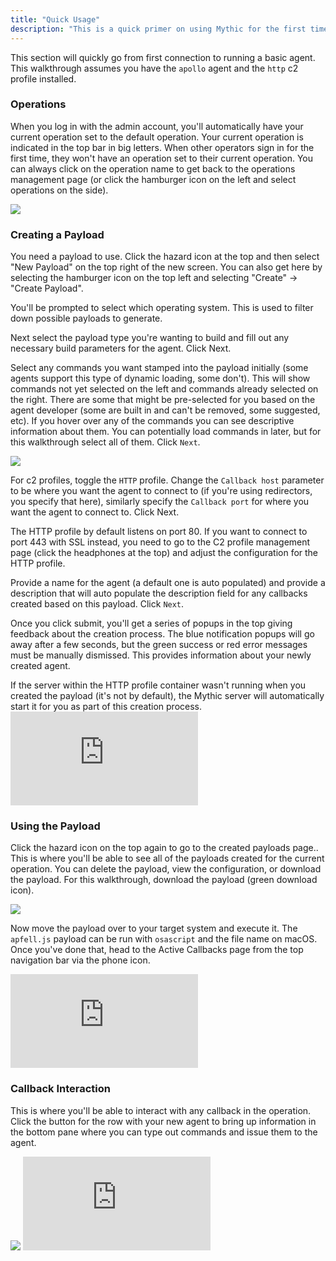 ```yaml
---
title: "Quick Usage"
description: "This is a quick primer on using Mythic for the first time"
---
```



This section will quickly go from first connection to running a basic agent. This walkthrough assumes you have the `apollo` agent and the `http` c2 profile installed.

### Operations

When you log in with the admin account, you'll automatically have your current operation set to the default operation. Your current operation is indicated in the top bar in big letters. When other operators sign in for the first time, they won't have an operation set to their current operation. You can always click on the operation name to get back to the operations management page (or click the hamburger icon on the left and select operations on the side).

<Frame>
    <img src="./images/version-3.3/image-1-4.png"/>
</Frame>

### Creating a Payload

You need a payload to use. Click the hazard icon at the top and then select "New Payload" on the top right of the new screen. You can also get here by selecting the hamburger icon on the top left and selecting "Create" -> "Create Payload".

You'll be prompted to select which operating system. This is used to filter down possible payloads to generate.

Next select the payload type you're wanting to build and fill out any necessary build parameters for the agent. Click Next.

Select any commands you want stamped into the payload initially (some agents support this type of dynamic loading, some don't). This will show commands not yet selected on the left and commands already selected on the right. There are some that might be pre-selected for you based on the agent developer (some are built in and can't be removed, some suggested, etc). If you hover over any of the commands you can see descriptive information about them. You can potentially load commands in later, but for this walkthrough select all of them. Click `Next`.

<Frame>
    <img src="./images/version-3.3/image-1-5.png"/>
</Frame>

For c2 profiles, toggle the `HTTP` profile. Change the `Callback host` parameter to be where you want the agent to connect to (if you're using redirectors, you specify that here), similarly specify the `Callback port` for where you want the agent to connect to. Click Next.

<Note>The HTTP profile by default listens on port 80. If you want to connect to port 443 with SSL instead, you need to go to the C2 profile management page (click the headphones at the top) and adjust the configuration for the HTTP profile.</Note>

Provide a name for the agent (a default one is auto populated) and provide a description that will auto populate the description field for any callbacks created based on this payload. Click `Next`.

Once you click submit, you'll get a series of popups in the top giving feedback about the creation process. The blue notification popups will go away after a few seconds, but the green success or red error messages must be manually dismissed. This provides information about your newly created agent.

<Info>
If the server within the HTTP profile container wasn't running when you created the payload (it's not by default), the Mythic server will automatically start it for you as part of this creation process.
</Info>

<iframe
  className="w-full aspect-video rounded-xl"
  src="https://www.youtube.com/embed/g0bHtR0G_F4?si=N_EPR7oyM_F4Q3Yw"
  title="Mythic Operator Video Series — Building a Payload"
  frameBorder="0"
  allow="accelerometer; autoplay; clipboard-write; encrypted-media; gyroscope; picture-in-picture"
  allowFullScreen
></iframe>

### Using the Payload

Click the hazard icon on the top again to go to the created payloads page.. This is where you'll be able to see all of the payloads created for the current operation. You can delete the payload, view the configuration, or download the payload. For this walkthrough, download the payload (green download icon).

<Frame>
    <img src="./images/version-3.3/image-1-6.png"/>
</Frame>

Now move the payload over to your target system and execute it. The `apfell.js` payload can be run with `osascript` and the file name on macOS. Once you've done that, head to the Active Callbacks page from the top navigation bar via the phone icon.

<iframe
  className="w-full aspect-video rounded-xl"
  src="https://www.youtube.com/embed/0UT5C9BFGT0?si=CPmcgmoChyBU6pNi"
  title="Mythic Operator Video Series — Payloads"
  frameBorder="0"
  allow="accelerometer; autoplay; clipboard-write; encrypted-media; gyroscope; picture-in-picture"
  allowFullScreen
></iframe>

### Callback Interaction

This is where you'll be able to interact with any callback in the operation. Click the button for the row with your new agent to bring up information in the bottom pane where you can type out commands and issue them to the agent.

<Frame>
    <img src="./images/version-3.3/image-1-7.png"/>
</Frame>

<iframe
  className="w-full aspect-video rounded-xl"
  src="https://www.youtube.com/embed/kceOCp6hdlE?si=SsG4BOxQEmVocZIe"
  title="Mythic Operator Video Series — Tasking Basics"
  frameBorder="0"
  allow="accelerometer; autoplay; clipboard-write; encrypted-media; gyroscope; picture-in-picture"
  allowFullScreen
></iframe>